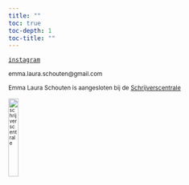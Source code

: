 ```yaml
---
title: ""
toc: true
toc-depth: 1
toc-title: ""
---
```


[<kbd><i class="bi bi-instagram"></i> <small>instagram</small></kbd>](https://www.instagram.com/emmalauras/)

<small>emma.laura<!-- comment -->.schouten@gmai<!-- comment -->l.com</small>

<small>Emma Laura Schouten is aangesloten bij de [Schrijverscentrale](https://deschrijverscentrale.nl/auteurs/3912550)<small>

<img src="../img/schrijverscentrale.png" alt="schrijverscentrale" width="20%" />

